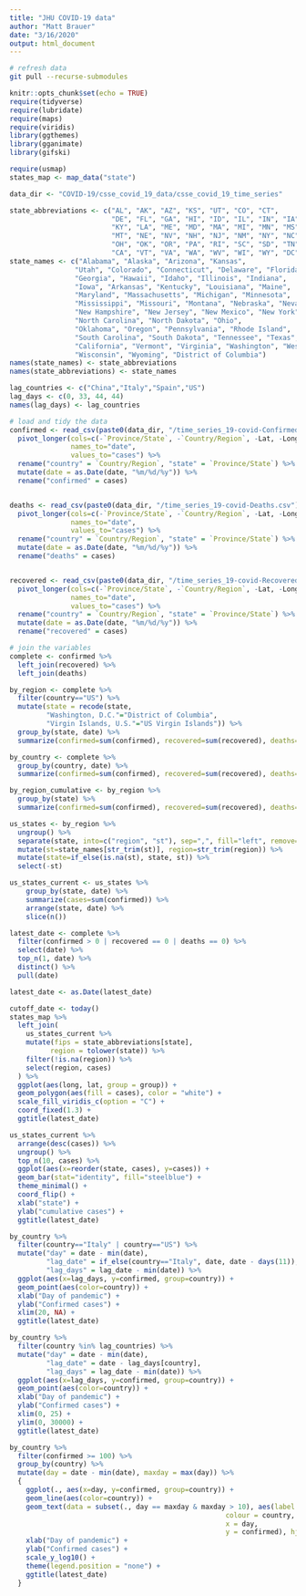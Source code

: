 ```yaml
---
title: "JHU COVID-19 data"
author: "Matt Brauer"
date: "3/16/2020"
output: html_document
---
```


```bash
# refresh data
git pull --recurse-submodules
```

```r
knitr::opts_chunk$set(echo = TRUE)
require(tidyverse)
require(lubridate)
require(maps)
require(viridis)
library(ggthemes)
library(gganimate)
library(gifski)

require(usmap)
states_map <- map_data("state")

data_dir <- "COVID-19/csse_covid_19_data/csse_covid_19_time_series"

state_abbreviations <- c("AL", "AK", "AZ", "KS", "UT", "CO", "CT", 
                         "DE", "FL", "GA", "HI", "ID", "IL", "IN", "IA", "AR", 
                         "KY", "LA", "ME", "MD", "MA", "MI", "MN", "MS", "MO", 
                         "MT", "NE", "NV", "NH", "NJ", "NM", "NY", "NC", "ND", 
                         "OH", "OK", "OR", "PA", "RI", "SC", "SD", "TN", "TX", 
                         "CA", "VT", "VA", "WA", "WV", "WI", "WY", "DC")
state_names <- c("Alabama", "Alaska", "Arizona", "Kansas", 
                "Utah", "Colorado", "Connecticut", "Delaware", "Florida", 
                "Georgia", "Hawaii", "Idaho", "Illinois", "Indiana", 
                "Iowa", "Arkansas", "Kentucky", "Louisiana", "Maine", 
                "Maryland", "Massachusetts", "Michigan", "Minnesota", 
                "Mississippi", "Missouri", "Montana", "Nebraska", "Nevada", 
                "New Hampshire", "New Jersey", "New Mexico", "New York", 
                "North Carolina", "North Dakota", "Ohio", 
                "Oklahoma", "Oregon", "Pennsylvania", "Rhode Island", 
                "South Carolina", "South Dakota", "Tennessee", "Texas", 
                "California", "Vermont", "Virginia", "Washington", "West Virginia", 
                "Wisconsin", "Wyoming", "District of Columbia")
names(state_names) <- state_abbreviations
names(state_abbreviations) <- state_names

lag_countries <- c("China","Italy","Spain","US")
lag_days <- c(0, 33, 44, 44)
names(lag_days) <- lag_countries

```


```r
# load and tidy the data
confirmed <- read_csv(paste0(data_dir, "/time_series_19-covid-Confirmed.csv")) %>%
  pivot_longer(cols=c(-`Province/State`, -`Country/Region`, -Lat, -Long),
               names_to="date",
               values_to="cases") %>%
  rename("country" = `Country/Region`, "state" = `Province/State`) %>%
  mutate(date = as.Date(date, "%m/%d/%y")) %>%
  rename("confirmed" = cases)


deaths <- read_csv(paste0(data_dir, "/time_series_19-covid-Deaths.csv")) %>%
  pivot_longer(cols=c(-`Province/State`, -`Country/Region`, -Lat, -Long),
               names_to="date",
               values_to="cases") %>%
  rename("country" = `Country/Region`, "state" = `Province/State`) %>%
  mutate(date = as.Date(date, "%m/%d/%y")) %>%
  rename("deaths" = cases)


recovered <- read_csv(paste0(data_dir, "/time_series_19-covid-Recovered.csv")) %>%
  pivot_longer(cols=c(-`Province/State`, -`Country/Region`, -Lat, -Long),
               names_to="date",
               values_to="cases") %>%
  rename("country" = `Country/Region`, "state" = `Province/State`) %>%
  mutate(date = as.Date(date, "%m/%d/%y")) %>%
  rename("recovered" = cases)

# join the variables
complete <- confirmed %>%
  left_join(recovered) %>%
  left_join(deaths)

by_region <- complete %>%
  filter(country=="US") %>%
  mutate(state = recode(state,
         "Washington, D.C."="District of Columbia",
         "Virgin Islands, U.S."="US Virgin Islands")) %>%
  group_by(state, date) %>%
  summarize(confirmed=sum(confirmed), recovered=sum(recovered), deaths=sum(deaths))

by_country <- complete %>%
  group_by(country, date) %>%
  summarize(confirmed=sum(confirmed), recovered=sum(recovered), deaths=sum(deaths))

by_region_cumulative <- by_region %>%
  group_by(state) %>%
  summarize(confirmed=sum(confirmed), recovered=sum(recovered), deaths=sum(deaths))

us_states <- by_region %>%
  ungroup() %>%
  separate(state, into=c("region", "st"), sep=",", fill="left", remove=FALSE) %>%
  mutate(st=state_names[str_trim(st)], region=str_trim(region)) %>%
  mutate(state=if_else(is.na(st), state, st)) %>%
  select(-st)

us_states_current <- us_states %>%
    group_by(state, date) %>%
    summarize(cases=sum(confirmed)) %>%
    arrange(state, date) %>%
    slice(n())

latest_date <- complete %>%
  filter(confirmed > 0 | recovered == 0 | deaths == 0) %>%
  select(date) %>%
  top_n(1, date) %>%
  distinct() %>%
  pull(date)

latest_date <- as.Date(latest_date)

```


```r
cutoff_date <- today()
states_map %>%
  left_join(
    us_states_current %>%
    mutate(fips = state_abbreviations[state],
          region = tolower(state)) %>%
    filter(!is.na(region)) %>%
    select(region, cases)
  ) %>%
  ggplot(aes(long, lat, group = group)) +
  geom_polygon(aes(fill = cases), color = "white") +
  scale_fill_viridis_c(option = "C") +
  coord_fixed(1.3) +
  ggtitle(latest_date)
```

```r
us_states_current %>%
  arrange(desc(cases)) %>%
  ungroup() %>%
  top_n(10, cases) %>%
  ggplot(aes(x=reorder(state, cases), y=cases)) +
  geom_bar(stat="identity", fill="steelblue") +
  theme_minimal() +
  coord_flip() +
  xlab("state") +
  ylab("cumulative cases") +
  ggtitle(latest_date)

```

```r
by_country %>%
  filter(country=="Italy" | country=="US") %>%
  mutate("day" = date - min(date),
         "lag_date" = if_else(country=="Italy", date, date - days(11)),
         "lag_days" = lag_date - min(date)) %>%
  ggplot(aes(x=lag_days, y=confirmed, group=country)) +
  geom_point(aes(color=country)) +
  xlab("Day of pandemic") +
  ylab("Confirmed cases") +
  xlim(20, NA) +
  ggtitle(latest_date)

```

```r

by_country %>%
  filter(country %in% lag_countries) %>%
  mutate("day" = date - min(date),
         "lag_date" = date - lag_days[country],
         "lag_days" = lag_date - min(date)) %>%
  ggplot(aes(x=lag_days, y=confirmed, group=country)) +
  geom_point(aes(color=country)) +
  xlab("Day of pandemic") +
  ylab("Confirmed cases") +
  xlim(0, 25) +
  ylim(0, 30000) +
  ggtitle(latest_date)

```

```r

by_country %>%
  filter(confirmed >= 100) %>%
  group_by(country) %>%
  mutate(day = date - min(date), maxday = max(day)) %>%
  {
    ggplot(., aes(x=day, y=confirmed, group=country)) +
    geom_line(aes(color=country)) +
    geom_text(data = subset(., day == maxday & maxday > 10), aes(label = country,
                                                     colour = country,
                                                     x = day,
                                                     y = confirmed), hjust = -.1) +
    xlab("Day of pandemic") +
    ylab("Confirmed cases") +
    scale_y_log10() +
    theme(legend.position = "none") +
    ggtitle(latest_date)
  }


```
